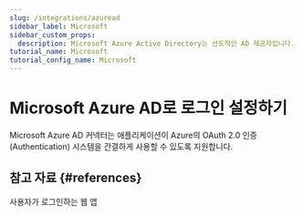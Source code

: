 ```yaml
---
slug: /integrations/azuread
sidebar_label: Microsoft
sidebar_custom_props:
  description: Microsoft Azure Active Directory는 선도적인 AD 제공자입니다.
tutorial_name: Microsoft
tutorial_config_name: Microsoft
---
```




# Microsoft Azure AD로 로그인 설정하기

Microsoft Azure AD 커넥터는 애플리케이션이 Azure의 OAuth 2.0 인증 (Authentication) 시스템을 간결하게 사용할 수 있도록 지원합니다.

<GuideTip />

<Integration />

## 참고 자료 \{#references}

<Url href="https://docs.microsoft.com/en-us/azure/active-directory/develop/scenario-web-app-sign-user-overview">
  사용자가 로그인하는 웹 앱
</Url>
